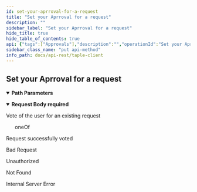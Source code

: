```yaml
---
id: set-your-aprroval-for-a-request
title: "Set your Aprroval for a request"
description: ""
sidebar_label: "Set your Aprroval for a request"
hide_title: true
hide_table_of_contents: true
api: {"tags":["Approvals"],"description":"","operationId":"Set your Aprroval for a request","parameters":[{"name":"id","in":"path","description":"Request's unique id","required":true,"deprecated":false,"schema":{"type":"string"}}],"requestBody":{"description":"Vote of the user for an existing request","content":{"application/json":{"schema":{"oneOf":[{"type":"object","required":["approvalType"],"properties":{"approvalType":{"type":"string","enum":["Accept"]}}},{"type":"object","required":["approvalType"],"properties":{"approvalType":{"type":"string","enum":["Reject"]}}}]}}},"required":true},"responses":{"200":{"description":"Request successfully voted"},"400":{"description":"Bad Request"},"401":{"description":"Unauthorized"},"404":{"description":"Not Found"},"500":{"description":"Internal Server Error"}},"deprecated":false,"security":[{"api_key":[]}],"method":"put","path":"/api/approvals{id}","securitySchemes":{"api_key":{"type":"apiKey","in":"header","name":"x-api-key"}},"jsonRequestBodyExample":{"approvalType":"Accept"},"info":{"title":"taple-client","description":"","contact":{"name":"Open Canarias S.L.","email":"taple@opencanarias.com"},"license":{"name":""},"version":"0.2.0-dev"}}
sidebar_class_name: "put api-method"
info_path: docs/api-rest/taple-client
---
```



## Set your Aprroval for a request

<details style={{"marginBottom":"1rem"}} data-collapsed={false} open={true}><summary style={{}}><strong>Path Parameters</strong></summary><div><ul><ParamsItem className={"paramsItem"} param={{"name":"id","in":"path","description":"Request's unique id","required":true,"deprecated":false,"schema":{"type":"string"}}}></ParamsItem></ul></div></details><MimeTabs><TabItem label={"application/json"} value={"application/json-schema"}><details style={{}} data-collapsed={false} open={true}><summary style={{"textAlign":"left"}}><strong>Request Body</strong><strong style={{"fontSize":"var(--ifm-code-font-size)","color":"var(--openapi-required)"}}> required</strong></summary><div style={{"textAlign":"left","marginLeft":"1rem"}}><div style={{"marginTop":"1rem","marginBottom":"1rem"}}>

Vote of the user for an existing request

</div></div><ul style={{"marginLeft":"1rem"}}><div><div><span className={"badge badge--info"}>oneOf</span><SchemaTabs><TabItem label={"MOD1"} value={"0-item-properties"}><SchemaItem collapsible={false} name={"approvalType"} required={true} schemaDescription={undefined} schemaName={"string"} qualifierMessage={"**Possible values:** [`Accept`]"} defaultValue={undefined}></SchemaItem></TabItem><TabItem label={"MOD2"} value={"1-item-properties"}><SchemaItem collapsible={false} name={"approvalType"} required={true} schemaDescription={undefined} schemaName={"string"} qualifierMessage={"**Possible values:** [`Reject`]"} defaultValue={undefined}></SchemaItem></TabItem></SchemaTabs></div></div></ul></details></TabItem></MimeTabs><div><ApiTabs><TabItem label={"200"} value={"200"}><div>

Request successfully voted

</div><div></div></TabItem><TabItem label={"400"} value={"400"}><div>

Bad Request

</div><div></div></TabItem><TabItem label={"401"} value={"401"}><div>

Unauthorized

</div><div></div></TabItem><TabItem label={"404"} value={"404"}><div>

Not Found

</div><div></div></TabItem><TabItem label={"500"} value={"500"}><div>

Internal Server Error

</div><div></div></TabItem></ApiTabs></div>
      